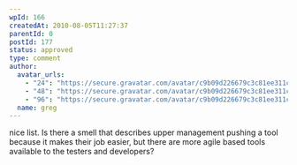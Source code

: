 ```yaml
---
wpId: 166
createdAt: 2010-08-05T11:27:37
parentId: 0
postId: 177
status: approved
type: comment
author:
  avatar_urls:
    - "24": "https://secure.gravatar.com/avatar/c9b09d226679c3c81ee311cedd3325d8?s=24&d=mm&r=g"
    - "48": "https://secure.gravatar.com/avatar/c9b09d226679c3c81ee311cedd3325d8?s=48&d=mm&r=g"
    - "96": "https://secure.gravatar.com/avatar/c9b09d226679c3c81ee311cedd3325d8?s=96&d=mm&r=g"
  name: greg
---
```


nice list. Is there a smell that describes upper management pushing a tool because it makes their job easier, but there are more agile based tools available to the testers and developers?